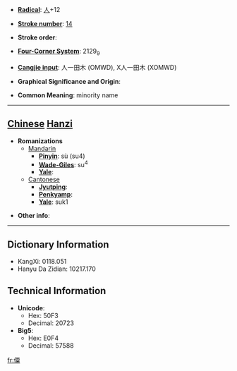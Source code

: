 * '''[[Wiktionary:Chinese radical index| Radical]]''': [[Wiktionary:Chinese radical index 人|人]]+12

* '''[[Wiktionary:Chinese total strokes index|Stroke number]]''': [[Wiktionary:Chinese total strokes index 14|14]]

* '''Stroke order''': 

* '''[[Wiktionary:Chinese four corner index|Four-Corner System]]''': 2129<sub>9</sub>

* '''[[Wiktionary:Chinese Cangjie index|Cangjie input]]''': 人一田木 (OMWD), X人一田木 (XOMWD)

* '''Graphical Significance and Origin''': 

* '''Common Meaning''': minority name

----

== [[Chinese]] [[Hanzi]] ==

* '''Romanizations'''
** [[Mandarin]]
*** '''[[Pinyin]]''': sù (su4)
*** '''[[Wade-Giles]]''': su<sup>4</sup>
*** '''[[Yale]]''': 
**[[Cantonese]]
***'''[[Jyutping]]''':
***'''[[Penkyamp]]''': 
***'''[[Yale]]''': suk1

* '''Other info''': 

----

== Dictionary Information ==

* KangXi: 0118.051
* Hanyu Da Zidian: 10217.170

== Technical Information ==

* '''Unicode''':
** Hex: 50F3
** Decimal: 20723
* '''Big5''':
** Hex: E0F4
** Decimal: 57588

[[fr:僳]]